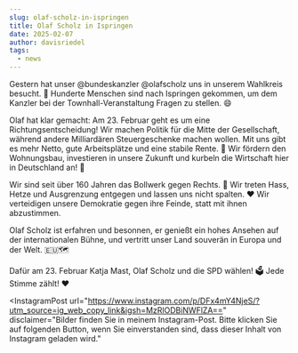 ```yaml
---
slug: olaf-scholz-in-ispringen
title: Olaf Scholz in Ispringen
date: 2025-02-07
author: davisriedel
tags:
  - news
---
```

Gestern hat unser @bundeskanzler @olafscholz uns in unserem Wahlkreis besucht. 🤩 Hunderte Menschen sind nach Ispringen gekommen, um dem Kanzler bei der Townhall-Veranstaltung Fragen zu stellen. 😄

Olaf hat klar gemacht: Am 23. Februar geht es um eine Richtungsentscheidung! Wir machen Politik für die Mitte der Gesellschaft, während andere Milliardären Steuergeschenke machen wollen. Mit uns gibt es mehr Netto, gute Arbeitsplätze und eine stabile Rente. 🌹 Wir fördern den Wohnungsbau, investieren in unsere Zukunft und kurbeln die Wirtschaft hier in Deutschland an! 💪

Wir sind seit über 160 Jahren das Bollwerk gegen Rechts. 👊 Wir treten Hass, Hetze und Ausgrenzung entgegen und lassen uns nicht spalten. ❤️ Wir verteidigen unsere Demokratie gegen ihre Feinde, statt mit ihnen abzustimmen.

Olaf Scholz ist erfahren und besonnen, er genießt ein hohes Ansehen auf der internationalen Bühne, und vertritt unser Land souverän in Europa und der Welt. 🇪🇺🗺️

Dafür am 23. Februar Katja Mast, Olaf Scholz und die SPD wählen! 🗳️ Jede Stimme zählt! ❤️

<InstagramPost url="https://www.instagram.com/p/DFx4mY4NjeS/?utm_source=ig_web_copy_link&igsh=MzRlODBiNWFlZA==" disclaimer="Bilder finden Sie in meinem Instagram-Post. Bitte klicken Sie auf folgenden Button, wenn Sie einverstanden sind, dass dieser Inhalt von Instagram geladen wird."
></InstagramPost>
